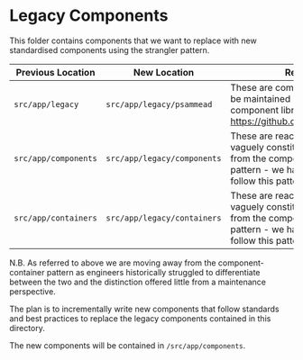 
<Meta title="Simorgh structure/legacy directory" />

# Legacy Components

This folder contains components that we want to replace with new standardised components using the strangler pattern.

| Previous Location    | New Location                | Remarks                                                                                                                                              |
| -------------------- | --------------------------- | ---------------------------------------------------------------------------------------------------------------------------------------------------- |
| `src/app/legacy`     | `src/app/legacy/psammead`   | These are components that used be maintained in a seperate component library: https://github.com/bbc/psammead                                        |
| `src/app/components` | `src/app/legacy/components` | These are react components vaguely constituting components from the component-container pattern - we have decided not to follow this pattern anymore |
| `src/app/containers` | `src/app/legacy/containers` | These are react components vaguely constituting containers from the component-container pattern - we have decided not to follow this pattern anymore |

N.B. As referred to above we are moving away from the component-container pattern as engineers historically struggled to differentiate between the two and the distinction offered little from a maintenance perspective.

The plan is to incrementally write new components that follow standards and best practices to replace the legacy components contained in this directory.

The new components will be contained in `/src/app/components`.

